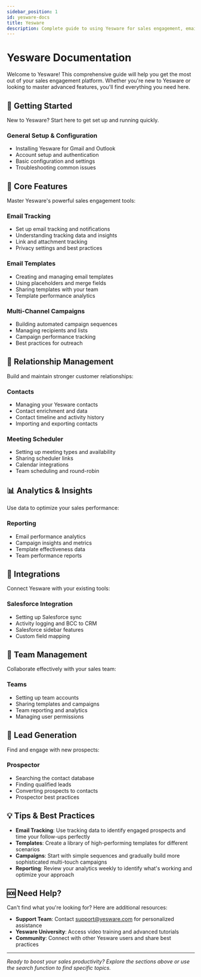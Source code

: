```yaml
---
sidebar_position: 1
id: yesware-docs
title: Yesware
description: Complete guide to using Yesware for sales engagement, email tracking, campaigns, templates, and CRM integration.
---
```


# Yesware Documentation

Welcome to Yesware! This comprehensive guide will help you get the most out of your sales engagement platform. Whether you're new to Yesware or looking to master advanced features, you'll find everything you need here.

## 🚀 Getting Started

New to Yesware? Start here to get set up and running quickly.

### General Setup & Configuration
- Installing Yesware for Gmail and Outlook
- Account setup and authentication
- Basic configuration and settings
- Troubleshooting common issues

## 📧 Core Features

Master Yesware's powerful sales engagement tools:

### Email Tracking
- Set up email tracking and notifications
- Understanding tracking data and insights
- Link and attachment tracking
- Privacy settings and best practices

### Email Templates
- Creating and managing email templates
- Using placeholders and merge fields
- Sharing templates with your team
- Template performance analytics

### Multi-Channel Campaigns
- Building automated campaign sequences
- Managing recipients and lists
- Campaign performance tracking
- Best practices for outreach

## 🤝 Relationship Management

Build and maintain stronger customer relationships:

### Contacts
- Managing your Yesware contacts
- Contact enrichment and data
- Contact timeline and activity history
- Importing and exporting contacts

### Meeting Scheduler
- Setting up meeting types and availability
- Sharing scheduler links
- Calendar integrations
- Team scheduling and round-robin

## 📊 Analytics & Insights

Use data to optimize your sales performance:

### Reporting
- Email performance analytics
- Campaign insights and metrics
- Template effectiveness data
- Team performance reports

## 🔗 Integrations

Connect Yesware with your existing tools:

### Salesforce Integration
- Setting up Salesforce sync
- Activity logging and BCC to CRM
- Salesforce sidebar features
- Custom field mapping

## 👥 Team Management

Collaborate effectively with your sales team:

### Teams
- Setting up team accounts
- Sharing templates and campaigns
- Team reporting and analytics
- Managing user permissions

## 🎯 Lead Generation

Find and engage with new prospects:

### Prospector
- Searching the contact database
- Finding qualified leads
- Converting prospects to contacts
- Prospector best practices

## 💡 Tips & Best Practices

- **Email Tracking**: Use tracking data to identify engaged prospects and time your follow-ups perfectly
- **Templates**: Create a library of high-performing templates for different scenarios
- **Campaigns**: Start with simple sequences and gradually build more sophisticated multi-touch campaigns
- **Reporting**: Review your analytics weekly to identify what's working and optimize your approach

## 🆘 Need Help?

Can't find what you're looking for? Here are additional resources:

- **Support Team**: Contact support@yesware.com for personalized assistance
- **Yesware University**: Access video training and advanced tutorials
- **Community**: Connect with other Yesware users and share best practices

---

*Ready to boost your sales productivity? Explore the sections above or use the search function to find specific topics.* 
